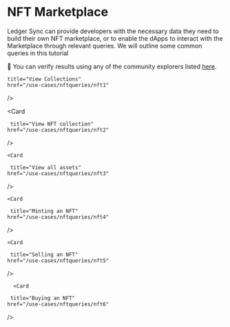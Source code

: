



# NFT Marketplace

<Callout type="info" emoji="✍️">

Ledger Sync can provide developers with the necessary data they need to build their own NFT marketplace, or to enable the dApps to interact with the Marketplace through relevant queries. We will outline some common queries in this tutorial 

🔎 You can verify results using any of the community explorers listed [here](https://explorer.cardano.org/en/).

</Callout>

<Cards>
  <Card
    
    title="View Collections"
    href="/use-cases/nftqueries/nft1"
  />
  
  <Card
    
     title="View NFT collection"
    href="/use-cases/nftqueries/nft2"
  />

    <Card
    
     title="View all assets"
    href="/use-cases/nftqueries/nft3"
  />

    <Card
    
     title="Minting an NFT"
    href="/use-cases/nftqueries/nft4"
  />

    <Card
    
     title="Selling an NFT"
    href="/use-cases/nftqueries/nft5"
  />
  
      <Card
    
     title="Buying an NFT"
    href="/use-cases/nftqueries/nft6"
  />
  
</Cards>

